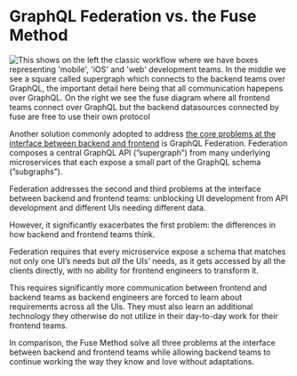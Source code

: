 # GraphQL Federation vs. the Fuse Method

![This shows on the left the classic workflow where we have boxes representing 'mobile', 'iOS' and 'web' development teams. In the middle we see a square called supergraph which connects to the backend teams over GraphQL, the important detail here being that all communication hapepens over GraphQL. On the right we see the fuse diagram where all frontend teams connect over GraphQL but the backend datasources connected by fuse are free to use their own protocol](/images/data-layers-vs-graphql-federation.png)

Another solution commonly adopted to address [the core problems at the interface between backend and frontend](/docs/data-layers) is GraphQL Federation. Federation composes a central GraphQL API (”supergraph”) from many underlying microservices that each expose a small part of the GraphQL schema (”subgraphs”).

Federation addresses the second and third problems at the interface between backend and frontend teams: unblocking UI development from API development and different UIs needing different data.

However, it significantly exacerbates the first problem: the differences in how backend and frontend teams think.

Federation requires that every microservice expose a schema that matches not only one UI’s needs but *all* the UIs’ needs, as it gets accessed by all the clients directly, with no ability for frontend engineers to transform it.

This requires significantly more communication between frontend and backend teams as backend engineers are forced to learn about requirements across all the UIs. They must also learn an additional technology they otherwise do not utilize in their day-to-day work for their frontend teams.

In comparison, the Fuse Method solve all three problems at the interface between backend and frontend teams while allowing backend teams to continue working the way they know and love without adaptations.
